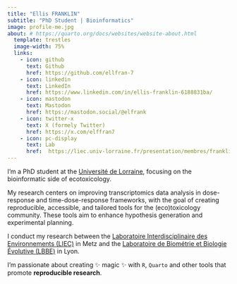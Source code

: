 ```yaml
---
title: "Ellis FRANKLIN"
subtitle: "PhD Student | Bioinformatics"
image: profile-me.jpg
about: # https://quarto.org/docs/websites/website-about.html
  template: trestles
  image-width: 75%
  links:
    - icon: github
      text: Github
      href: https://github.com/ellfran-7
    - icon: linkedin
      text: LinkedIn
      href: https://www.linkedin.com/in/ellis-franklin-6188831ba/
    - icon: mastodon
      text: Mastodon
      href: https://mastodon.social/@elfrank
    - icon: twitter-x
      text: X (formely Twitter)
      href: https://x.com/elffran7
    - icon: pc-display
      text: Lab
      href:  https://liec.univ-lorraine.fr/presentation/membres/franklin-ellis
---
```


I'm a PhD student at the [Université de Lorraine](https://www.univ-lorraine.fr/), focusing on the bioinformatic side of ecotoxicology.

My research centers on improving transcriptomics data analysis in dose-response and time-dose-response frameworks, with the goal of creating reproducible, accessible, and tailored tools for the (eco)toxicology community. These tools aim to enhance hypothesis generation and experimental planning.

I conduct my research between the [Laboratoire Interdisciplinaire des Environnements (LIEC)](https://liec.univ-lorraine.fr/) in Metz and the [Laboratoire de Biométrie et Biologie Évolutive (LBBE)](https://lbbe-web.univ-lyon1.fr/fr) in Lyon.

I'm passionate about creating ✨ magic ✨ with `R`, `Quarto` and other tools that promote **reproducible research**.

